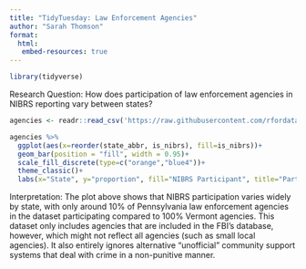 ```yaml
---
title: "TidyTuesday: Law Enforcement Agencies"
author: "Sarah Thomson"
format: 
  html:
   embed-resources: true
---
```


```r
library(tidyverse)
```

Research Question: How does participation of law enforcement agencies in NIBRS reporting vary between states?

```r
agencies <- readr::read_csv('https://raw.githubusercontent.com/rfordatascience/tidytuesday/main/data/2025/2025-02-18/agencies.csv')
```

```r
agencies %>%
  ggplot(aes(x=reorder(state_abbr, is_nibrs), fill=is_nibrs))+
  geom_bar(position = "fill", width = 0.95)+
  scale_fill_discrete(type=c("orange","blue4"))+
  theme_classic()+
  labs(x="State", y="proportion", fill="NIBRS Participant", title="Participation of Law Enforcement Agencies in NIBRS Crime Reporting by State")
```

Interpretation: The plot above shows that NIBRS participation varies widely by state, with only around 10% of Pennsylvania law enforcement agencies in the dataset participating compared to 100% Vermont agencies. This dataset only includes agencies that are included in the FBI's database, however, which might not reflect all agencies (such as small local agencies). It also entirely ignores alternative "unofficial" community support systems that deal with crime in a non-punitive manner.